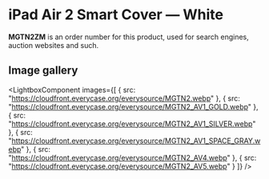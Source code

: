
# iPad Air 2 Smart Cover — White

<Callout type='info' emoji='👉🏻'>**MGTN2ZM** is an order number for this product, used for search engines, auction websites and such.</Callout>

## Image gallery

<LightboxComponent
    images={[
      {
        src: "https://cloudfront.everycase.org/everysource/MGTN2.webp"
      },
      {
        src: "https://cloudfront.everycase.org/everysource/MGTN2_AV1_GOLD.webp"
      },
      {
        src: "https://cloudfront.everycase.org/everysource/MGTN2_AV1_SILVER.webp"
      },
      {
        src: "https://cloudfront.everycase.org/everysource/MGTN2_AV1_SPACE_GRAY.webp"
      },
      {
        src: "https://cloudfront.everycase.org/everysource/MGTN2_AV4.webp"
      },
      {
        src: "https://cloudfront.everycase.org/everysource/MGTN2_AV5.webp"
      }
    ]}
  />
